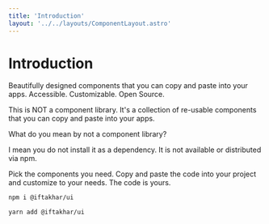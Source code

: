 ```yaml
---
title: 'Introduction'
layout: '../../layouts/ComponentLayout.astro'
---
```


# Introduction

Beautifully designed components that you can copy and paste into your apps. Accessible. Customizable. Open Source.

This is NOT a component library. It's a collection of re-usable components that you can copy and paste into your apps.

What do you mean by not a component library?

I mean you do not install it as a dependency. It is not available or distributed via npm.

Pick the components you need. Copy and paste the code into your project and customize to your needs. The code is yours.

```bash
npm i @iftakhar/ui
```
```bash
yarn add @iftakhar/ui
```